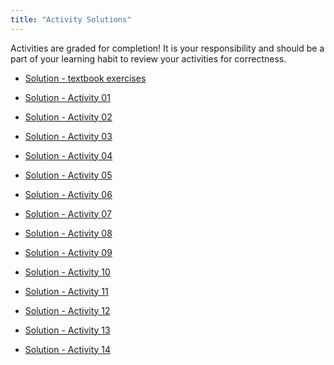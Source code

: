 ```yaml
---
title: "Activity Solutions"
---
```


Activities are graded for completion! It is your responsibility and should be a part of your learning habit to review your activities for correctness.

-   [Solution - textbook exercises](documents/solutions/solution_textbook.html)

-   [Solution - Activity 01](documents/solutions/solution_act_01.html)

-   [Solution - Activity 02](documents/solutions/solution_act_02.html)

-   [Solution - Activity 03](documents/solutions/solution_act_03.html)

-   [Solution - Activity 04](documents/solutions/solution_act_04.html)

-   [Solution - Activity 05](documents/solutions/solution_act_05.html)

-   [Solution - Activity 06](documents/solutions/solution_act_06.html)

-   [Solution - Activity 07](documents/solutions/solution_act_07.html)

-   [Solution - Activity 08](documents/solutions/solution_act_08.html)

-   [Solution - Activity 09](documents/solutions/solution_act_09.html)

-   [Solution - Activity 10](documents/solutions/solution_act_10.html)

-   [Solution - Activity 11](documents/solutions/solution_act_11.html)

-   [Solution - Activity 12](documents/solutions/solution_act_12.pdf)

-   [Solution - Activity 13](documents/solutions/solution_act_13.pdf)

-   [Solution - Activity 14](documents/solutions/solution_act_14.html)

<!-- -   [Solution - Activity 15](documents/solutions/solution_act_15.html) -->

<!-- -   [Solution - Activity 16](documents/solutions/solution_act_16.html) -->

